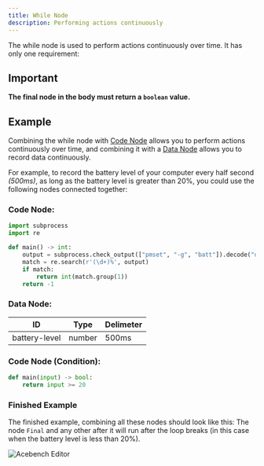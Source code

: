 ```yaml
---
title: While Node
description: Performing actions continuously
---
```


The while node is used to perform actions continuously over time. It has only one requirement:

## Important
**The final node in the body must return a `boolean` value.**

## Example
Combining the while node with [Code Node](/code) allows you to perform actions continuously over time, and combining it with a [Data Node](/data) allows you to record data continuously.

For example, to record the battery level of your computer every half second *(500ms)*, as long as the battery level is greater than 20%, you could use the following nodes connected together:

### Code Node:
```python
import subprocess
import re

def main() -> int:
    output = subprocess.check_output(["pmset", "-g", "batt"]).decode("utf-8")
    match = re.search(r'(\d+)%', output)
    if match:
        return int(match.group(1))
    return -1
```

### Data Node:
| ID  | Type | Delimeter |
|----|------|---------|
| battery-level | number | 500ms |

### Code Node (Condition):
```python
def main(input) -> bool:
    return input >= 20
```

### Finished Example
The finished example, combining all these nodes should look like this:
The node `Final` and any other after it will run after the loop breaks (in this case when the battery level is less than 20%).

![Acebench Editor](https://acebench.co/assets/sample.png)





